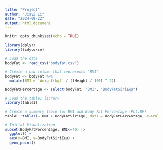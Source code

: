 ```yaml
---
title: "Project"
author: "Jiayi Li"
date: "2024-09-22"
output: html_document
---
```


```r
knitr::opts_chunk$set(echo = TRUE)
```

```r
library(dplyr)
library(tidyverse)

# Load the data
bodyFat <- read_csv("bodyfat.csv")

# Create a new column that represents "BMI"
bodyFat <- bodyFat %>%
  mutate(BMI = `Weight(kg)` / ((Height / 100) ^ 2))

BodyFatPercentage <- select(bodyFat, "BMI", "BodyFatSiriEqu")
```


```r
# Load the table1 library
library(table1)

# Create a summary table for BMI and Body Fat Percentage (Pct.BF)
table1::table1(~ BMI + BodyFatSiriEqu, data = BodyFatPercentage, overall = TRUE)
```


```r
# Initial Visualization
subset(BodyFatPercentage, BMI<=40) |>
  ggplot() + 
  aes(x=BMI, y=BodyFatSiriEqu) + 
  geom_point()
```